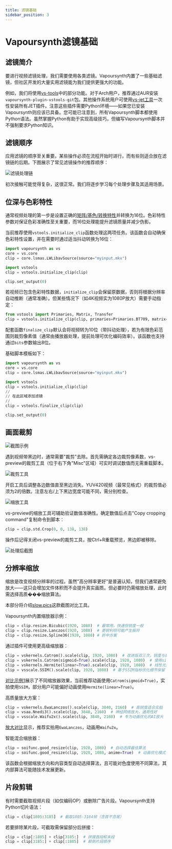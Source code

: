 ```yaml
---
title: 滤镜基础
sidebar_position: 3
---
```


# Vapoursynth滤镜基础

## 滤镜简介

要进行视频滤镜处理，我们需要使用各类滤镜。Vapoursynth内置了一些基础滤镜，但社区开发的大量实用滤镜能为我们提供更强大的功能。

例如，我们将使用[vs-tools](https://github.com/Jaded-Encoding-Thaumaturgy/vs-tools)中的部分功能。对于Arch用户，推荐通过AUR安装`vapoursynth-plugin-vstools-git`包。其他操作系统用户可使用[vs-jet工具](https://github.com/Jaded-Encoding-Thaumaturgy/vs-jet)一次性安装所有JET插件。注意这些插件需要Python环境——如果您已安装Vapoursynth则应该已具备。您可能已注意到，所有Vapoursynth脚本都使用Python语法。虽然掌握Python有助于实现高级技巧，但编写Vapoursynth脚本并不强制要求Python知识。

## 滤镜顺序

应用滤镜的顺序至关重要。某些操作必须在流程开始时进行，而有些则适合放在滤镜链的后期。下图展示了常见滤镜操作的推荐顺序：

![滤镜处理链](/img/vs2.webp)

初次接触可能觉得复杂，这很正常。我们将逐步学习每个处理步骤及其适用场景。

## 位深与色彩特性

通常视频处理的第一步是设置正确的[矩阵/基色/转换特性](../colorimetry/intro.mdx)并转换为16位。色彩特性参数对保证色彩准确性至关重要，而16位处理能提升滤镜质量并减少伪影。

当前推荐使用`vstools.initialize_clip`函数处理这两项任务。该函数会自动确保色彩特性设置，并在需要时通过适当抖动转换为16位：

```python
import vapoursynth as vs
core = vs.core
clip = core.lsmas.LWLibavSource(source="myinput.mkv")

import vstools
clip = vstools.initialize_clip(clip)

clip.set_output(0)
```

若视频已包含色彩特性数据，`initialize_clip`会保留原数据，否则将根据分辨率自动推断（通常准确）。但某些情况下（如4K视频实为1080P放大）需要手动指定：

```python
from vstools import Primaries, Matrix, Transfer
clip = vstools.initialize_clip(clip, primaries=Primaries.BT709, matrix=Matrix.BT709, transfer=Transfer.BT709)
```

配套函数`finalize_clip`默认会将视频转为10位（带抖动处理），若为有限色彩范围则裁剪像素值（通常由播放器处理，提前处理可优化编码效率）。该函数也支持通过`bits`参数输出8位。

基础脚本模板如下：

```python
import vapoursynth as vs
core = vs.core
clip = core.lsmas.LWLibavSource(source="myinput.mkv")

import vstools
clip = vstools.initialize_clip(clip)
//
// 在此区域添加滤镜
//
clip = vstools.finalize_clip(clip)

clip.set_output(0)
```

## 画面裁剪

![截图示例](/img/crop_1.jpg)

遇到视频带黑边时，通常需要"裁剪"去除。首先需确定各边裁剪像素数，vs-preview的裁剪工具（位于右下角"Misc"区域）可实时调试数值而无需重载脚本。

![裁剪工具](/img/crop_tool.webp)

开启工具后调整各边数值直至黑边消失。YUV420视频（最常见格式）的裁剪值必须为2的倍数。注意左右/上下黑边宽度可能不同，需分别检查。

![缩放工具](/img/zoom_tool.avif)

vs-preview的缩放工具可辅助验证数值准确性。确定数值后点击"Copy cropping command"复制命令到脚本：

```python
clip = clip.std.Crop(0, 0, 138, 138)
```

操作后记得关闭vs-preview的裁剪工具，按Ctrl+R重载预览，黑边即被移除。

![处理后截图](/img/crop_2.jpg)

## 分辨率缩放

缩放是改变视频分辨率的过程。虽然"高分辨率更好"是普遍认知，但我们通常避免放大——这只会增加文件体积而不会提升真实画质。但必要时仍需缩放处理，此时需选择高质���缩放算法。

本部分将介绍[slow.pics](https://slow.pics/)这款截图对比工具。

Vapoursynth内置缩放器示例：
```python
clip = clip.resize.Bicubic(1920, 1080)  # 最常用，快速但锐度一般
clip = clip.resize.Lanczos(1920, 1080)  # 更锐利但可能产生振铃
clip = clip.resize.Spline36(1920, 1080) # 折中方案
```

通过插件可使用更高级缩放器：
```python
clip = vskernels.Catrom().scale(clip, 1920, 1080)  # 改进版双三次，锐度与振铃平衡
clip = vskernels.Catrom(sigmoid=True).scale(clip, 1920, 1080)  # 使用sigmoid函数减少振铃
clip = vskernels.Hermite(linear=True).scale(clip, 1920, 1080)  # 线性光处理减少振铃但可能使线条变细
clip = vsscale.SSIM().scale(clip, 1920, 1080)  # 基于SSIM指标优化细节保留
```

[对比示例1](https://slow.pics/c/mb5Rm3k3)展示了不同缩放器效果，当前推荐动画使用`Catrom(sigmoid=True)`，实拍使用`SSIM`，部分用户可能偏好动画使用`Hermite(linear=True)`。

高质量放大方案：
```python
clip = vskernels.EwaLanczos().scale(clip, 3840, 2160)  # 高锐度适合实拍
clip = vsaa.Nnedi3().scale(clip, 3840, 2160)  # 神经网络放大，通用性好
clip = vsscale.Waifu2x().scale(clip, 3840, 2160)  # 专为动画优化的AI放大
```
[放大对比](https://slow.pics/c/CpISIk1z)显示，推荐实拍用`EwaLanczos`，动画用`Waifu2x`。

智能混合缩放器：
```python
clip = soifunc.good_resize(clip, 1920, 1080)  # 自动选择最佳算法
clip = soifunc.good_resize(clip, 1920, 1080, anime=True)  # 动画优化模式
```
该函数会根据缩放方向和内容类型自动选择算法，且可能对色度使用不同算法，其内部算法可能随技术发展更新。

## 片段剪辑

有时需要截取视频片段（如仅编码OP）或删除广告片段。Vapoursynth支持Python切片语法：

```python
clip = clip[1805:3185]  # 截取1805-3184帧（含首不含尾）
```

若要排除某片段，可截取需保留部分后拼接：

```python
clip = clip[:1805] + clip[3185:]  # 拼接首段和末段
clip = clip[3185:] + clip[:1805]  # 颠倒片段顺序
```